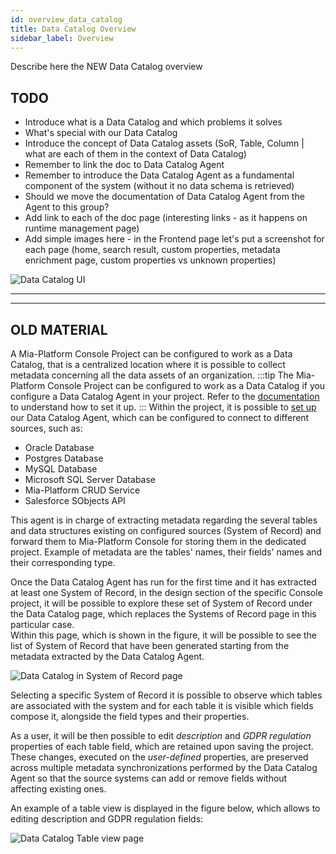 ```yaml
---
id: overview_data_catalog
title: Data Catalog Overview
sidebar_label: Overview
---
```


Describe here the NEW Data Catalog overview

## TODO

- Introduce what is a Data Catalog and which problems it solves
- What's special with our Data Catalog
- Introduce the concept of Data Catalog assets (SoR, Table, Column | what are each of them in the context of Data Catalog) 
- Remember to link the doc to Data Catalog Agent
- Remember to introduce the Data Catalog Agent as a fundamental component of the system (without it no data schema is retrieved)
- Should we move the documentation of Data Catalog Agent from the Agent to this group?
- Add link to each of the doc page (interesting links - as it happens on runtime management page)
- Add simple images here - in the Frontend page let's put a screenshot for each page (home, search result, custom properties, metadata enrichment page, custom properties vs unknown properties)

![Data Catalog UI](./img/data_catalog_home.png)

---

---

## OLD MATERIAL

A Mia-Platform Console Project can be configured to work as a Data Catalog, that is a centralized
location where it is possible to collect metadata concerning all the data assets of an organization.
:::tip
The Mia-Platform Console Project can be configured to work as a Data Catalog if you configure a Data Catalog Agent in your project. Refer to the [documentation](/runtime_suite_templates/data-catalog/10_overview.md) to understand how to set it up.
:::
Within the project, it is possible to [set up](/runtime_suite_templates/data-catalog/20_configuration.md) our Data Catalog Agent, which can be configured to connect to different sources,
such as:

- Oracle Database
- Postgres Database
- MySQL Database
- Microsoft SQL Server Database
- Mia-Platform CRUD Service
- Salesforce SObjects API

This agent is in charge of extracting metadata regarding the several tables and data structures existing on configured
sources (System of Record) and forward them to Mia-Platform Console for storing them in the dedicated project.
Example of metadata are the tables' names, their fields' names and their corresponding type.

Once the Data Catalog Agent has run for the first time and it has extracted at least one System of Record, in the design section
of the specific Console project, it will be possible to explore these set of System of Record under the Data Catalog page,
which replaces the Systems of Record page in this particular case.  
Within this page, which is shown in the figure, it will be possible to see the list of System of Record that have
been generated starting from the metadata extracted by the Data Catalog Agent.

![Data Catalog in System of Record page](img/data_catalog_systems_view.png)

Selecting a specific System of Record it is possible to observe which tables are associated with the system and for
each table it is visible which fields compose it, alongside the field types and their properties.

As a user, it will be then possible to edit _description_ and _GDPR regulation_ properties of each table field, which are retained upon saving
the project. These changes, executed on the _user-defined_ properties, are preserved across multiple metadata synchronizations performed by
the Data Catalog Agent so that the source systems can add or remove fields without affecting existing ones.

An example of a table view is displayed in the figure below, which allows to editing description and GDPR regulation fields:

![Data Catalog Table view page](img/data_catalog_readonly_fields.png)
